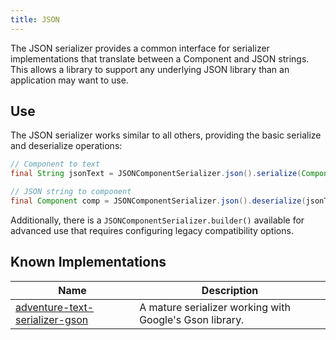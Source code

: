 ```yaml
---
title: JSON
---
```


The JSON serializer provides a common interface for serializer implementations that translate between a Component and JSON strings. This allows a library to support any underlying JSON library than an application may want to use.

## Use

The JSON serializer works similar to all others, providing the basic serialize and deserialize operations:

```java
// Component to text
final String jsonText = JSONComponentSerializer.json().serialize(Component.text("Hello world", NamedTextColour.LIGHT_PURPLE));

// JSON string to component
final Component comp = JSONComponentSerializer.json().deserialize(jsonText);
```

Additionally, there is a `JSONComponentSerializer.builder()` available for advanced use that requires configuring legacy compatibility options.

## Known Implementations

| Name                                   | Description                                             |
| -------------------------------------- | ------------------------------------------------------- |
| [adventure-text-serializer-gson](gson) | A mature serializer working with Google's Gson library. |
